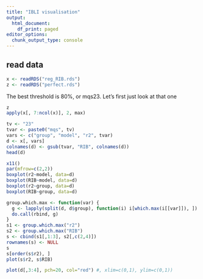 ```yaml
---
title: "IBLI visualisation"
output:
  html_document:
    df_print: paged
editor_options:
  chunk_output_type: console
---
```


## read data

```r
x <- readRDS("reg_RIB.rds")
z <- readRDS("perfect.rds")
```

The best threshold is 80%, or mqs23. Let's first just look at that one

```r
z
apply(x[, 7:ncol(x)], 2, max)
```

```r
tv <- "23"
tvar <- paste0("mqs", tv)
vars <- c("group", "model", "r2", tvar)
d <- x[, vars]
colnames(d) <- gsub(tvar, "RIB", colnames(d))
head(d)
```


```r
x11()
par(mfrow=c(2,2))
boxplot(r2~model, data=d)
boxplot(RIB~model, data=d)
boxplot(r2~group, data=d)
boxplot(RIB~group, data=d)
```


```r
group.which.max <- function(var) {
  g <- lapply(split(d, d$group), function(i) i[which.max(i[[var]]), ]) 
  do.call(rbind, g)
}
s1 <- group.which.max("r2")
s2 <- group.which.max("RIB")
s <- cbind(s1[,1:3], s2[,c(2,4)])
rownames(s) <- NULL
s
s[order(s$r2), ]
plot(s$r2, s$RIB)
```


```r
plot(d[,3:4], pch=20, col="red") #, xlim=c(0,1), ylim=c(0,1))
```

